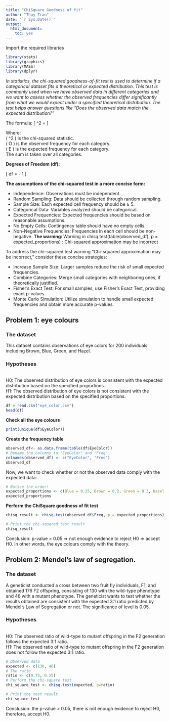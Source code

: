 ---
title: "ChiSquare Goodness of fit"
author: "Thuy Tran"
date: "`r Sys.Date()`"
output: 
  html_document: 
    toc: yes
---

Import the required libraries
```{r}
library(stats)
library(graphics)
library(MASS)
library(dplyr)
```
*In statistics, the chi-squared goodness-of-fit test is used to determine if a categorical dataset fits a theoretical or expected distribution. This test is commonly used when we have observed data in different categories and we want to assess whether the observed frequencies differ significantly from what we would expect under a specified theoretical distribution. The test helps answer questions like "Does the observed data match the expected distribution?"*

The formula:
\[ \chi^2 = \sum \frac{(O - E)^2}{E} \]

Where:
<br> \( \chi^2 \) is the chi-squared statistic.
<br> \( O \) is the observed frequency for each category.
<br> \( E \) is the expected frequency for each category.
<br> The sum is taken over all categories.

**Degrees of Freedom (df):**

\[ df = \text{number of categories} - 1 \]

**The assumptions of the chi-squared test in a more concise form:**

- Independence: Observations must be independent.
- Random Sampling: Data should be collected through random sampling.
- Sample Size: Each expected cell frequency should be ≥ 5.
- Categorical Data: Variables analyzed should be categorical.
- Expected Frequencies: Expected frequencies should be based on reasonable assumptions.
- No Empty Cells: Contingency table should have no empty cells.
- Non-Negative Frequencies: Frequencies in each cell should be non-negative.
**The warning: **
Warning in chisq.test(table(observed_df), p = expected_proportions) :
  Chi-squared approximation may be incorrect
  
To address the chi-squared test warning "Chi-squared approximation may be incorrect," consider these concise strategies:

- Increase Sample Size: Larger samples reduce the risk of small expected frequencies.
- Combine Categories: Merge small categories with neighboring ones, if theoretically justified.
- Fisher's Exact Test: For small samples, use Fisher's Exact Test, providing exact p-values.
- Monte Carlo Simulation: Utilize simulation to handle small expected frequencies and obtain more accurate p-values.

## Problem 1: eye colours
### The dataset
This dataset contains observations of eye colors for 200 individuals including Brown, Blue, Green, and Hazel.

### Hypotheses

<br>H0: The observed distribution of eye colors is consistent with the expected distribution based on the specified proportions.
<br>H1: The observed distribution of eye colors is not consistent with the expected distribution based on the specified proportions.

```{r}
df = read.csv("eye_color.csv")
head(df)
```
**Check all the eye colours**
```{r}
print(unique(df$EyeColor))
```
**Create the frequency table**
```{r}
observed_df<- as.data.frame(table(df$EyeColor))
# Rename the columns to "EyeColor" and "Freq"
colnames(observed_df) <- c("EyeColor", "Freq")
observed_df
```
Now, we want to check whether or not the observed data comply with the expected data:
```{r}
# Notice the order!
expected_proportions <- c(Blue = 0.25, Brown = 0.2, Green = 0.3, Hazel = 0.25)
expected_proportions
```

**Perform the ChiSquare goodness of fit test**

```{r}
chisq_result <- chisq.test(observed_df$Freq, p = expected_proportions)

# Print the chi-squared test result
chisq_result
```
Conclusion: p-value > 0.05 => not enough evidence to reject H0 => accept H0.
In other words, the eye colours comply with the theory.



## Problem 2: Mendel's law of segregation.

### The dataset

A geneticist conducted a cross between two fruit fly individuals, F1, and obtained 176 F2 offspring, consisting of 130 with the wild-type phenotype and 46 with a mutant phenotype. The geneticist wants to test whether the results obtained are consistent with the expected 3:1 ratio predicted by Mendel's Law of Segregation or not. The significance of level is 0.05.

### Hypotheses


<br>H0: The observed ratio of wild-type to mutant offspring in the F2 generation follows the expected 3:1 ratio.
<br>H1: The observed ratio of wild-type to mutant offspring in the F2 generation does not follow the expected 3:1 ratio.

```{r}
# Observed data
expected <- c(130, 46)
# The ratio
ratio <- c(0.75, 0.25)
# Perform the chi-square test
chi_square_test <- chisq.test(expected, p=ratio)

# Print the test result
chi_square_test
```
Conclusion: the p-value > 0.05, there is not enough evidence to reject H0, therefore, accept H0.
